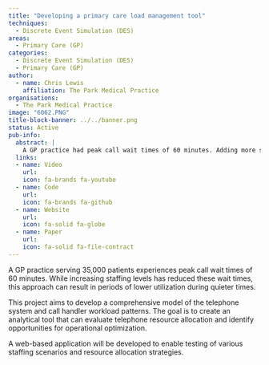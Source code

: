 ```yaml
---
title: "Developing a primary care load management tool"
techniques:
  - Discrete Event Simulation (DES)
areas:
  - Primary Care (GP)
categories:
  - Discrete Event Simulation (DES)
  - Primary Care (GP)
author:
  - name: Chris Lewis
    affiliation: The Park Medical Practice
organisations:
  - The Park Medical Practice
image: "6062.PNG"
title-block-banner: ../../banner.png
status: Active
pub-info:
  abstract: |
    A GP practice had peak call wait times of 60 minutes. Adding more staff improved this, but lower utilisation was then seen during quieter periods. This project will model the telephone system and call handlers' workload to optimise resourcing, producing a web app to test different scenarios.
  links:
  - name: Video
    url:
    icon: fa-brands fa-youtube
  - name: Code
    url:
    icon: fa-brands fa-github
  - name: Website
    url:
    icon: fa-solid fa-globe
  - name: Paper
    url:
    icon: fa-solid fa-file-contract
---
```


A GP practice serving 35,000 patients experiences peak call wait times of 60 minutes. While increasing staffing levels has reduced these wait times, this approach can result in periods of lower utilization during quieter times.

This project aims to develop a comprehensive model of the telephone system and call handler workload patterns. The goal is to create an analytical tool that can evaluate telephone resource allocation and identify opportunities for operational optimization.

A web-based application will be developed to enable testing of various staffing scenarios and resource allocation strategies.
